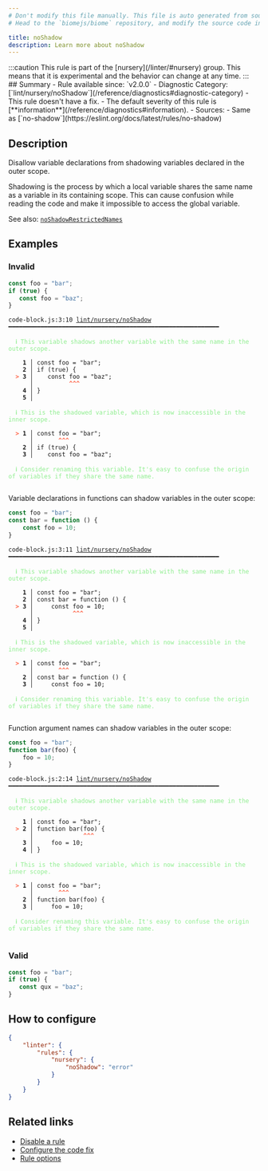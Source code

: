 ```yaml
---
# Don't modify this file manually. This file is auto generated from source, and you will lose your changes next time the website is built.
# Head to the `biomejs/biome` repository, and modify the source code in there.

title: noShadow
description: Learn more about noShadow
---
```


<Tabs>
<TabItem label="JavaScript (and super languages)" icon="seti:javascript">
:::caution
This rule is part of the [nursery](/linter/#nursery) group. This means that it is experimental and the behavior can change at any time.
:::
## Summary
- Rule available since: `v2.0.0`
- Diagnostic Category: [`lint/nursery/noShadow`](/reference/diagnostics#diagnostic-category)
- This rule doesn't have a fix.
- The default severity of this rule is [**information**](/reference/diagnostics#information).
- Sources: 
  - Same as [`no-shadow`](https://eslint.org/docs/latest/rules/no-shadow)

## Description
Disallow variable declarations from shadowing variables declared in the outer scope.

Shadowing is the process by which a local variable shares the same name as a variable in its containing scope. This can cause confusion while reading the code and make it impossible to access the global variable.

See also: [`noShadowRestrictedNames`](http://biomejs.dev/linter/rules/no-shadow-restricted-names)

## Examples

### Invalid

```js
const foo = "bar";
if (true) {
   const foo = "baz";
}
```

<pre class="language-text"><code class="language-text">code-block.js:3:10 <a href="https://biomejs.dev/linter/rules/no-shadow">lint/nursery/noShadow</a> ━━━━━━━━━━━━━━━━━━━━━━━━━━━━━━━━━━━━━━━━━━━━━━━━━━━━━━━━━━━<br /><br />  <strong><span style="color: lightgreen;">ℹ</span></strong> <span style="color: lightgreen;">This variable shadows another variable with the same name in the outer scope.</span><br />  <br />    <strong>1 │ </strong>const foo = &quot;bar&quot;;<br />    <strong>2 │ </strong>if (true) &#123;<br />  <strong><span style="color: Tomato;">&gt;</span></strong> <strong>3 │ </strong>   const foo = &quot;baz&quot;;<br />   <strong>   │ </strong>         <strong><span style="color: Tomato;">^</span></strong><strong><span style="color: Tomato;">^</span></strong><strong><span style="color: Tomato;">^</span></strong><br />    <strong>4 │ </strong>&#125;<br />    <strong>5 │ </strong><br />  <br />  <strong><span style="color: lightgreen;">ℹ</span></strong> <span style="color: lightgreen;">This is the shadowed variable, which is now inaccessible in the inner scope.</span><br />  <br />  <strong><span style="color: Tomato;">&gt;</span></strong> <strong>1 │ </strong>const foo = &quot;bar&quot;;<br />   <strong>   │ </strong>      <strong><span style="color: Tomato;">^</span></strong><strong><span style="color: Tomato;">^</span></strong><strong><span style="color: Tomato;">^</span></strong><br />    <strong>2 │ </strong>if (true) &#123;<br />    <strong>3 │ </strong>   const foo = &quot;baz&quot;;<br />  <br />  <strong><span style="color: lightgreen;">ℹ</span></strong> <span style="color: lightgreen;">Consider renaming this variable. It's easy to confuse the origin of variables if they share the same name.</span><br />  <br /></code></pre>

Variable declarations in functions can shadow variables in the outer scope:

```js
const foo = "bar";
const bar = function () {
    const foo = 10;
}
```

<pre class="language-text"><code class="language-text">code-block.js:3:11 <a href="https://biomejs.dev/linter/rules/no-shadow">lint/nursery/noShadow</a> ━━━━━━━━━━━━━━━━━━━━━━━━━━━━━━━━━━━━━━━━━━━━━━━━━━━━━━━━━━━<br /><br />  <strong><span style="color: lightgreen;">ℹ</span></strong> <span style="color: lightgreen;">This variable shadows another variable with the same name in the outer scope.</span><br />  <br />    <strong>1 │ </strong>const foo = &quot;bar&quot;;<br />    <strong>2 │ </strong>const bar = function () &#123;<br />  <strong><span style="color: Tomato;">&gt;</span></strong> <strong>3 │ </strong>    const foo = 10;<br />   <strong>   │ </strong>          <strong><span style="color: Tomato;">^</span></strong><strong><span style="color: Tomato;">^</span></strong><strong><span style="color: Tomato;">^</span></strong><br />    <strong>4 │ </strong>&#125;<br />    <strong>5 │ </strong><br />  <br />  <strong><span style="color: lightgreen;">ℹ</span></strong> <span style="color: lightgreen;">This is the shadowed variable, which is now inaccessible in the inner scope.</span><br />  <br />  <strong><span style="color: Tomato;">&gt;</span></strong> <strong>1 │ </strong>const foo = &quot;bar&quot;;<br />   <strong>   │ </strong>      <strong><span style="color: Tomato;">^</span></strong><strong><span style="color: Tomato;">^</span></strong><strong><span style="color: Tomato;">^</span></strong><br />    <strong>2 │ </strong>const bar = function () &#123;<br />    <strong>3 │ </strong>    const foo = 10;<br />  <br />  <strong><span style="color: lightgreen;">ℹ</span></strong> <span style="color: lightgreen;">Consider renaming this variable. It's easy to confuse the origin of variables if they share the same name.</span><br />  <br /></code></pre>

Function argument names can shadow variables in the outer scope:

```js
const foo = "bar";
function bar(foo) {
    foo = 10;
}
```

<pre class="language-text"><code class="language-text">code-block.js:2:14 <a href="https://biomejs.dev/linter/rules/no-shadow">lint/nursery/noShadow</a> ━━━━━━━━━━━━━━━━━━━━━━━━━━━━━━━━━━━━━━━━━━━━━━━━━━━━━━━━━━━<br /><br />  <strong><span style="color: lightgreen;">ℹ</span></strong> <span style="color: lightgreen;">This variable shadows another variable with the same name in the outer scope.</span><br />  <br />    <strong>1 │ </strong>const foo = &quot;bar&quot;;<br />  <strong><span style="color: Tomato;">&gt;</span></strong> <strong>2 │ </strong>function bar(foo) &#123;<br />   <strong>   │ </strong>             <strong><span style="color: Tomato;">^</span></strong><strong><span style="color: Tomato;">^</span></strong><strong><span style="color: Tomato;">^</span></strong><br />    <strong>3 │ </strong>    foo = 10;<br />    <strong>4 │ </strong>&#125;<br />  <br />  <strong><span style="color: lightgreen;">ℹ</span></strong> <span style="color: lightgreen;">This is the shadowed variable, which is now inaccessible in the inner scope.</span><br />  <br />  <strong><span style="color: Tomato;">&gt;</span></strong> <strong>1 │ </strong>const foo = &quot;bar&quot;;<br />   <strong>   │ </strong>      <strong><span style="color: Tomato;">^</span></strong><strong><span style="color: Tomato;">^</span></strong><strong><span style="color: Tomato;">^</span></strong><br />    <strong>2 │ </strong>function bar(foo) &#123;<br />    <strong>3 │ </strong>    foo = 10;<br />  <br />  <strong><span style="color: lightgreen;">ℹ</span></strong> <span style="color: lightgreen;">Consider renaming this variable. It's easy to confuse the origin of variables if they share the same name.</span><br />  <br /></code></pre>

### Valid

```js
const foo = "bar";
if (true) {
   const qux = "baz";
}
```

## How to configure
```json title="biome.json"
{
	"linter": {
		"rules": {
			"nursery": {
				"noShadow": "error"
			}
		}
	}
}

```
## Related links

- [Disable a rule](/linter/#disable-a-rule)
- [Configure the code fix](/linter#configure-the-code-fix)
- [Rule options](/linter/#rule-options)

</TabItem>
</Tabs>

